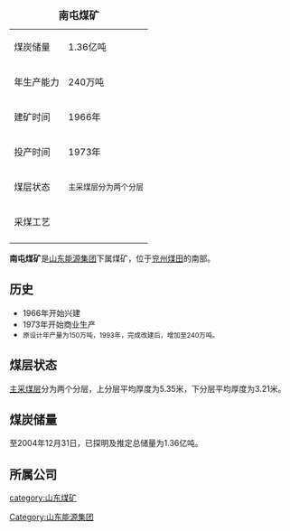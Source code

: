 {| border=1 align=right cellpadding=4 cellspacing=0 width=250 style="margin: 0 0 1em 1em; background: #f9f9f9; border: 1px #aaa solid; border-collapse: collapse; font-size: 95%;"
|+<font size="+1">'''南屯煤矿'''</font>
|-
|煤炭储量
|1.36亿吨
|-
|年生产能力
|240万吨
|-
|建矿时间
|1966年
|-
|投产时间
|1973年
|-
|煤层状态
| <small>主采煤层分为两个分层</small>
|-
|采煤工艺
|
|-
|}

'''南屯煤矿'''是[[山东能源集团|山东能源集团]]下属煤矿，位于[[兖州煤田|兖州煤田]]的南部。

==历史==
*1966年开始兴建
*1973年开始商业生产
*<small>原设计年产量为150万吨，1993年，完成改建后，增加至240万吨。</small>

==煤层状态==
[[主采煤层|主采煤层]]分为两个分层，上分层平均厚度为5.35米，下分层平均厚度为3.21米。

==煤炭储量==
至2004年12月31日，已探明及推定总储量为1.36亿吨。

==所属公司==
{{兖矿集团}}
[[category:山东煤矿|category:山东煤矿]]
[[Category:山东能源集团|Category:山东能源集团]]